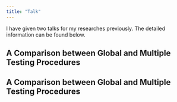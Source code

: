 ```yaml
---
title: "Talk"
---
```


I have given two talks for my researches previously. The detailed information can be found below.

## A Comparison between Global and Multiple Testing Procedures

## A Comparison between Global and Multiple Testing Procedures